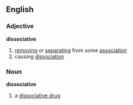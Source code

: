 ==English==
===Adjective===
'''dissociative'''
# [[removing]] or [[separating]] from some [[association]]
# causing [[dissociation]]
===Noun===
'''dissociative'''
# a [[dissociative drug]]
